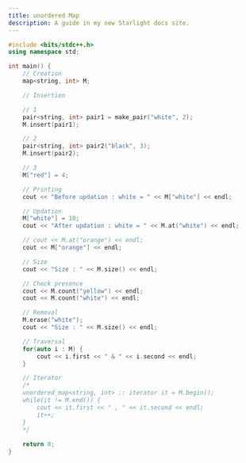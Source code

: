 ```yaml
---
title: unordered Map
description: A guide in my new Starlight docs site.
---
```


```c++
#include <bits/stdc++.h>
using namespace std;    

int main() {
    // Creation
    map<string, int> M;

    // Insertion

    // 1
    pair<string, int> pair1 = make_pair("white", 2);
    M.insert(pair1);

    // 2
    pair<string, int> pair2("black", 3);
    M.insert(pair2);

    // 3
    M["red"] = 4;

    // Printing
    cout << "Before updation : white = " << M["white"] << endl;

    // Updation
    M["white"] = 10;    
    cout << "After updation : white = " << M.at("white") << endl;

    // cout << M.at("orange") << endl;
    cout << M["orange"] << endl;

    // Size
    cout << "Size : " << M.size() << endl;

    // Check presence
    cout << M.count("yellow") << endl;
    cout << M.count("white") << endl;

    // Removal
    M.erase("white");
    cout << "Size : " << M.size() << endl;

    // Traversal
    for(auto i : M) {
        cout << i.first << " & " << i.second << endl;
    }

    // Iterator
    /*
    unordered_map<string, int> :: iterator it = M.begin();
    while(it != M.end()) {
        cout << it.first << " , " << it.second << endl;
        it++;
    }
    */
    
    return 0;
}
```